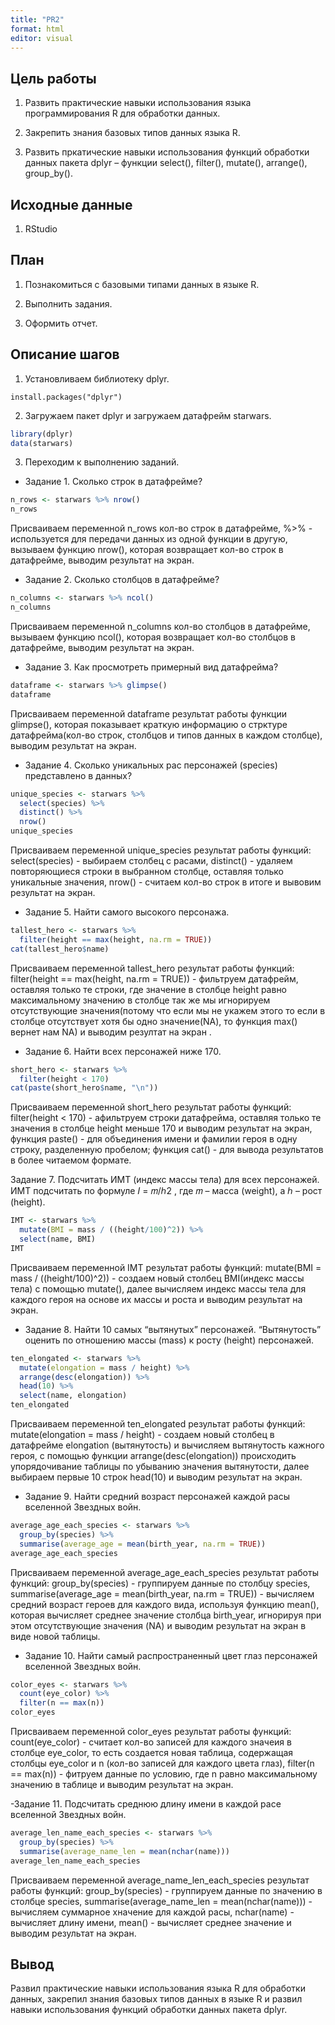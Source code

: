 ```yaml
---
title: "PR2"
format: html
editor: visual
---
```


## Цель работы

1.  Развить практические навыки использования языка программирования R для обработки данных.

2.  Закрепить знания базовых типов данных языка R.

3.  Развить пркатические навыки использования функций обработки данных пакета dplyr -- функции select(), filter(), mutate(), arrange(), group_by().

## Исходные данные

1.  RStudio

## План

1.  Познакомиться с базовыми типами данных в языке R.

2.  Выполнить задания.

3.  Оформить отчет.

## Описание шагов

1.  Установливаем библиотеку dplyr.

```         
install.packages("dplyr")
```

2.  Загружаем пакет dplyr и загружаем датафрейм starwars.

```r
library(dplyr)
data(starwars)
```

3.  Переходим к выполнению заданий.

-   Задание 1. Сколько строк в датафрейме?

```r
n_rows <- starwars %>% nrow()
n_rows
```

Присваиваем переменной n_rows кол-во строк в датафрейме, %\>% - используется для передачи данных из одной функции в другую, вызываем функцию nrow(), которая возвращает кол-во строк в датафрейме, выводим результат на экран.

-   Задание 2. Сколько столбцов в датафрейме?

```r
n_columns <- starwars %>% ncol()
n_columns
```

Присваиваем переменной n_columns кол-во столбцов в датафрейме, вызываем функцию ncol(), которая возвращает кол-во столбцов в датафрейме, выводим результат на экран.

-   Задание 3. Как просмотреть примерный вид датафрейма?

```r
dataframe <- starwars %>% glimpse()
dataframe
```

Присваиваем переменной dataframe результат работы функции glimpse(), которая показывает краткую информацию о стрктуре датафрейма(кол-во строк, столбцов и типов данных в каждом столбце), выводим результат на экран.\

-   Задание 4. Сколько уникальных рас персонажей (species) представлено в данных?

```r
unique_species <- starwars %>%
  select(species) %>%
  distinct() %>%
  nrow()
unique_species
```

Присваиваем переменной unique_species результат работы функций: select(species) - выбираем столбец с расами, distinct() - удаляем повторяющиеся строки в выбранном столбце, оставляя только уникальные значения, nrow() - считаем кол-во строк в итоге и вывовим результат на экран.

-   Задание 5. Найти самого высокого персонажа.

```r
tallest_hero <- starwars %>%
  filter(height == max(height, na.rm = TRUE))
cat(tallest_hero$name)
```

Присваиваем переменной tallest_hero результат работы функций: filter(height == max(height, na.rm = TRUE)) - фильтруем датафрейм, оставляя только те строки, где значение в столбце height равно максимальному значению в столбце так же мы игнорируем отсутствующие значения(потому что если мы не укажем этого то если в столбце отсутствует хотя бы одно значение(NA), то функция max() вернет нам NA) и выводим резултат на экран .

-   Задание 6. Найти всех персонажей ниже 170.

```r
short_hero <- starwars %>%
  filter(height < 170)
cat(paste(short_hero$name, "\n"))
```

Присваиваем переменной short_hero результат работы функций: filter(height \< 170) - aфильтруем строки датафрейма, оставляя только те значения в столбце height меньше 170 и выводим результат на экран, функция paste() - для объединения имени и фамилии героя в одну строку, разделенную пробелом; функция cat() - для вывода результатов в более читаемом формате.

Задание 7. Подсчитать ИМТ (индекс массы тела) для всех персонажей. ИМТ подсчитать по формуле 𝐼 = 𝑚/ℎ2 , где 𝑚 -- масса (weight), а ℎ -- рост (height).

```r
IMT <- starwars %>%
  mutate(BMI = mass / ((height/100)^2)) %>%
  select(name, BMI)
IMT
```

Присваиваем переменной IMT результат работы функций: mutate(BMI = mass / ((height/100)\^2)) - создаем новый столбец BMI(индекс массы тела) с помощью mutate(), далее вычисляем индекс массы тела для каждого героя на основе их массы и роста и выводим результат на экран.

-   Задание 8. Найти 10 самых "вытянутых" персонажей. "Вытянутость" оценить по отношению массы (mass) к росту (height) персонажей.

```r
ten_elongated <- starwars %>%
  mutate(elongation = mass / height) %>%
  arrange(desc(elongation)) %>%
  head(10) %>%
  select(name, elongation)
ten_elongated
```

Присваиваем переменной ten_elongated результат работы функций: mutate(elongation = mass / height) - создаем новый столбец в датафрейме elongation (вытянутость) и вычисляем вытянутость кажного героя, с помощью функции arrange(desc(elongation)) происходить упорядочивание таблицы по убыванию значения вытянутости, далее выбираем первые 10 строк head(10) и выводим результат на экран.

-   Задание 9. Найти средний возраст персонажей каждой расы вселенной Звездных войн.

```r
average_age_each_species <- starwars %>%
  group_by(species) %>%
  summarise(average_age = mean(birth_year, na.rm = TRUE))
average_age_each_species
```

Присваиваем переменной average_age_each_species результат работы функций: group_by(species) - группируем данные по столбцу species, summarise(average_age = mean(birth_year, na.rm = TRUE)) - вычисляем средний возраст героев для каждого вида, используя функцию mean(), которая вычисляет среднее значение столбца birth_year, игнорируя при этом отсутствующие значения (NA) и выводим результат на экран в виде новой таблицы.

-   Задание 10. Найти самый распространенный цвет глаз персонажей вселенной Звездных войн.

```r
color_eyes <- starwars %>%
  count(eye_color) %>%
  filter(n == max(n))
color_eyes
```

Присваиваем переменной color_eyes результат работы функций: count(eye_color) - считает кол-во записей для каждого значеия в столбце eye_color, то есть создается новая таблица, содержащая столбцы eye_color и n (кол-во записей для каждого цвета глаз), filter(n == max(n)) - фитруем данные по условию, где n равно максимальному значению в таблице и выводим результат на экран.

-Задание 11. Подсчитать среднюю длину имени в каждой расе вселенной Звездных войн.

```r
average_len_name_each_species <- starwars %>%
  group_by(species) %>%
  summarise(average_name_len = mean(nchar(name)))
average_len_name_each_species
```

Присваиваем переменной average_name_len_each_species результат работы функций: group_by(species) - группируем данные по значению в столбце species, summarise(average_name_len = mean(nchar(name))) - вычисляем суммарное хначение для каждой расы, nchar(name) - вычисляет длину имени, mean() - вычисляет среднее значение и выводим результат на экран.

## Вывод

Развил практические навыки использования языка R для обработки данных, закрепил знания базовых типов данных в языке R и развил навыки использования функций обработки данных пакета dplyr.
